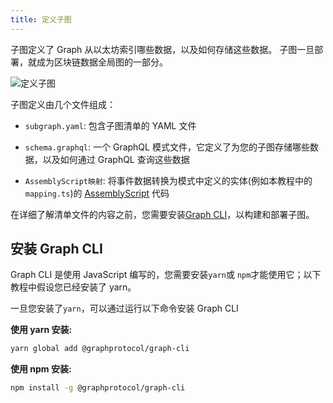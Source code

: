 ```yaml
---
title: 定义子图
---
```


子图定义了 Graph 从以太坊索引哪些数据，以及如何存储这些数据。 子图一旦部署，就成为区块链数据全局图的一部分。

![定义子图](/img/define-subgraph.png)

子图定义由几个文件组成：

- `subgraph.yaml`: 包含子图清单的 YAML 文件

- `schema.graphql`: 一个 GraphQL 模式文件，它定义了为您的子图存储哪些数据，以及如何通过 GraphQL 查询这些数据

- `AssemblyScript映射`: 将事件数据转换为模式中定义的实体(例如本教程中的`mapping.ts`)的 [AssemblyScript](https://github.com/AssemblyScript/assemblyscript) 代码

在详细了解清单文件的内容之前，您需要安装[Graph CLI](https://github.com/graphprotocol/graph-cli)，以构建和部署子图。

## 安装 Graph CLI

Graph CLI 是使用 JavaScript 编写的，您需要安装`yarn`或 `npm`才能使用它；以下教程中假设您已经安装了 yarn。

一旦您安装了`yarn`，可以通过运行以下命令安装 Graph CLI

**使用 yarn 安装:**

```bash
yarn global add @graphprotocol/graph-cli
```

**使用 npm 安装:**

```bash
npm install -g @graphprotocol/graph-cli
```
